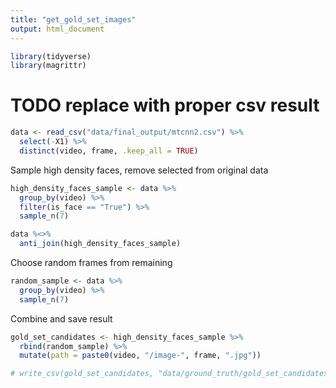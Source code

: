 ```yaml
---
title: "get_gold_set_images"
output: html_document
---
```


```r
library(tidyverse)
library(magrittr)
```

# TODO replace with proper csv result
```r
data <- read_csv("data/final_output/mtcnn2.csv") %>%
  select(-X1) %>%
  distinct(video, frame, .keep_all = TRUE)
```

Sample high density faces, remove selected from original data
```r
high_density_faces_sample <- data %>%
  group_by(video) %>%
  filter(is_face == "True") %>%
  sample_n(7)

data %<>%
  anti_join(high_density_faces_sample)
```

Choose random frames from remaining
```r
random_sample <- data %>%
  group_by(video) %>%
  sample_n(7)
```

Combine and save result
```r
gold_set_candidates <- high_density_faces_sample %>%
  rbind(random_sample) %>%
  mutate(path = paste0(video, "/image-", frame, ".jpg"))

# write_csv(gold_set_candidates, "data/ground_truth/gold_set_candidates.csv")
```



